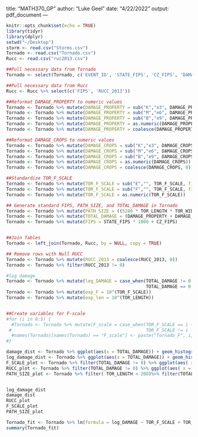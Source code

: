 
title: "MATH370_GP"
author: "Luke Geel"
date: "4/22/2022"
output: pdf_document
---

```r
knitr::opts_chunk$set(echo = TRUE)
library(tidyr)
library(dplyr)
setwd("~/Desktop")
storm <- read.csv("Storms.csv")
Tornado <- read.csv("Tornado.csv")
Rucc <- read.csv("ruc2013.csv")
``` 

```r
##Pull necessary data from Tornado
Tornado <- select(Tornado, c('EVENT_ID', 'STATE_FIPS', 'CZ_FIPS', 'DAMAGE_PROPERTY', 'DAMAGE_CROPS', 'TOR_F_SCALE', 'TOR_LENGTH', 'TOR_WIDTH', 'EVENT_NARRATIVE'))

##Pull necessary data from Rucc
Rucc <- Rucc %>% select(c('FIPS', 'RUCC_2013'))

##Reformat DAMAGE_PROPERTY to numeric values
Tornado <- Tornado %>% mutate(DAMAGE_PROPERTY = sub("K","e3", DAMAGE_PROPERTY, fixed = TRUE))
Tornado <- Tornado %>% mutate(DAMAGE_PROPERTY = sub("M","e6", DAMAGE_PROPERTY, fixed = TRUE))
Tornado <- Tornado %>% mutate(DAMAGE_PROPERTY = sub("B","e9", DAMAGE_PROPERTY, fixed = TRUE))
Tornado <- Tornado %>% mutate(DAMAGE_PROPERTY = as.numeric(DAMAGE_PROPERTY))
Tornado <- Tornado %>% mutate(DAMAGE_PROPERTY = coalesce(DAMAGE_PROPERTY, 0))

##Reformat DAMAGE_CROPS to numeric values
Tornado <- Tornado %>% mutate(DAMAGE_CROPS = sub("K","e3", DAMAGE_CROPS, fixed = TRUE))
Tornado <- Tornado %>% mutate(DAMAGE_CROPS = sub("M","e6", DAMAGE_CROPS, fixed = TRUE))
Tornado <- Tornado %>% mutate(DAMAGE_CROPS = sub("B","e9", DAMAGE_CROPS, fixed = TRUE))
Tornado <- Tornado %>% mutate(DAMAGE_CROPS = as.numeric(DAMAGE_CROPS))
Tornado <- Tornado %>% mutate(DAMAGE_CROPS = coalesce(DAMAGE_CROPS, 0))

##Standardize TOR_F_SCALE
Tornado <- Tornado %>% mutate(TOR_F_SCALE = sub("E","", TOR_F_SCALE, fixed = TRUE))
Tornado <- Tornado %>% mutate(TOR_F_SCALE = sub("F","", TOR_F_SCALE, fixed = TRUE))
Tornado <- Tornado %>% mutate(TOR_F_SCALE = as.numeric(TOR_F_SCALE))

## Generate standard FIPS, PATH_SIZE, and TOTAL_DAMAGE in Tornado
Tornado <- Tornado %>% mutate(PATH_SIZE = ((5280 * TOR_LENGTH * TOR_WIDTH)^(1/2)))
Tornado <- Tornado %>% mutate(TOTAL_DAMAGE = (DAMAGE_PROPERTY + DAMAGE_CROPS))
Tornado <- Tornado %>% mutate(FIPS = STATE_FIPS * 1000 + CZ_FIPS)


##Join Tables
Tornado <- left_join(Tornado, Rucc, by = NULL, copy = TRUE)

## Remove rows with Null RUCC 
Tornado <- Tornado %>% mutate(RUCC_2013 = coalesce(RUCC_2013, 0))
Tornado <- Tornado %>% filter(RUCC_2013 != 0)

#log damage
Tornado <- Tornado %>% mutate(log_DAMAGE = case_when(TOTAL_DAMAGE != 0 ~ log10(TOTAL_DAMAGE),
                                                     TOTAL_DAMAGE == 0 ~ 0))
Tornado <- Tornado %>% mutate(exp_F = 10^(TOR_F_SCALE))
Tornado <- Tornado %>% mutate(exp_len = 10^(TOR_LENGTH))


##Create variables for F-scale
#for (i in 0:5) {
  #Tornado <- Tornado %>% mutate(F_scale = case_when(TOR_F_SCALE == i ~ 1,
 #                                                   TOR_F_SCALE != i ~ 0))
  #names(Tornado)[names(Tornado) == "F_scale"] <- paste("Tornado_F", i, sep = "_")
#}
```

```r
damage_dist <- Tornado %>% ggplot(aes(x = TOTAL_DAMAGE)) + geom_histogram() + labs(x = "Damage of Tornado", y = "Amount of Tornados", title = "Tornados by Damage Caused")
log_damage_dist <- Tornado %>% ggplot(aes(x = TOTAL_DAMAGE)) + geom_histogram() + labs(x = "Damage of Tornado", y = "Amount of Tornados", title = "Tornados by Damage Caused") +scale_x_continuous(trans = "log10")
F_SCALE_plot <- Tornado %>% filter(TOTAL_DAMAGE != 0) %>% ggplot(aes( x = TOR_F_SCALE,  y = TOTAL_DAMAGE, group = TOR_F_SCALE)) + geom_boxplot() + labs(x = "F-Scale of Tornado", y = "Damage of Tornado", title = "Damage Caused by Tornados by F-Scale of Tornado") 
RUCC_plot <- Tornado %>% filter(TOTAL_DAMAGE != 0) %>% ggplot(aes( x = RUCC_2013, y = TOTAL_DAMAGE, group = RUCC_2013)) + geom_boxplot() + scale_y_continuous(trans = "log10", ) + labs(x = "RUCC score", y = "Damage of Tornado", title = "Damage caused by tornados by RUCC") + scale_x_continuous(breaks = 1:9)
PATH_SIZE_plot <- Tornado %>% filter( TOR_LENGTH < 200)%>% filter(TOTAL_DAMAGE != 0) %>% ggplot(aes( x =TOR_LENGTH,  y = TOTAL_DAMAGE)) + geom_point() + geom_smooth(method = "lm") + labs(x = "Length of Path (in miles)", y = "Damage of Tornado", title = "Damage Caused by Tornados by Length of Path") + scale_y_continuous(trans = "log10") + scale_x_continuous(trans = "log2")


log_damage_dist
damage_dist
RUCC_plot
F_SCALE_plot
PATH_SIZE_plot
```

```r
Tornado_fit <- Tornado %>% lm(formula = log_DAMAGE ~ TOR_F_SCALE + TOR_LENGTH + RUCC_2013)
summary(Tornado_fit)
```
